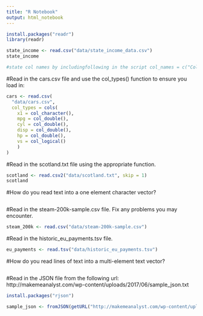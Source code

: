 ```yaml
---
title: "R Notebook"
output: html_notebook
---
```


```r
install.packages("readr")
library(readr)
```


```r
state_income <- read.csv("data/state_income_data.csv")
state_income

#state col names by includingfollowing in the script col_names = c("Col name 1")
```

#Read in the cars.csv file and use the col_types() function to ensure you load in:
```r
cars <- read.csv(
  "data/cars.csv", 
  col_types = cols(
    x1 = col_character(),
    mpg = col_double(),
    cyl = col_double(),
    disp = col_double(),
    hp = col_double(),
    vs = col_logical()
    )
)
```

#Read in the scotland.txt file using the appropriate function.
```r
scotland <- read.csv2("data/scotland.txt", skip = 1)
scotland
```

#How do you read text into a one element character vector?
```r

```

#Read in the steam-200k-sample.csv file. Fix any problems you may encounter.
```r
steam_200k <- read.csv("data/steam-200k-sample.csv")
```

#Read in the historic_eu_payments.tsv file.

```r
eu_payments <- read.tsv("data/historic_eu_payments.tsv")
```

#How do you read lines of text into a multi-element text vector?
```r

```

#Read in the JSON file from the following url: http://makemeanalyst.com/wp-content/uploads/2017/06/sample_json.txt

```r
install.packages("rjson")
```

```r
sample_json <- fromJSON(getURL("http://makemeanalyst.com/wp-content/uploads/2017/06/sample_json.txt"))

```
